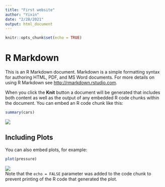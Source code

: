 ```yaml
---
title: "First website"
author: "Yixin"
date: "2/28/2021"
output: html_document
---
```


```r
knitr::opts_chunk$set(echo = TRUE)
```

# R Markdown

This is an R Markdown document. Markdown is a simple formatting syntax for authoring HTML, PDF, and MS Word documents. For more details on using R Markdown see <http://rmarkdown.rstudio.com>.

When you click the **Knit** button a document will be generated that includes both content as well as the output of any embedded R code chunks within the document. You can embed an R code chunk like this:

```r
summary(cars)
```
![](https://ss0.bdstatic.com/70cFvHSh_Q1YnxGkpoWK1HF6hhy/it/u=3311085842,1355325686&fm=26&gp=0.jpg)

## Including Plots

You can also embed plots, for example:

```r
plot(pressure)
```
![](https://ss0.bdstatic.com/70cFvHSh_Q1YnxGkpoWK1HF6hhy/it/u=3311085842,1355325686&fm=26&gp=0.jpg)
<br>
Note that the `echo = FALSE` parameter was added to the code chunk to prevent printing of the R code that generated the plot.
